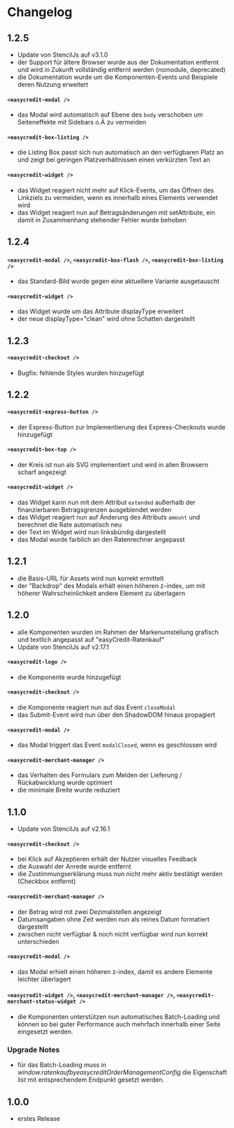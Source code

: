
<Meta title="Getting Started/Changelog" />

# Changelog

## 1.2.5

- Update von StencilJs auf v3.1.0
- der Support für ältere Browser wurde aus der Dokumentation entfernt und wird in Zukunft vollständig entfernt werden (nomodule, deprecated)
- die Dokumentation wurde um die Komponenten-Events und Beispiele deren Nutzung erweitert

#### `<easycredit-modal />`

- das Modal wird automatisch auf Ebene des `body` verschoben um Seiteneffekte mit Sidebars o.Ä zu vermeiden

#### `<easycredit-box-listing />`

- die Listing Box passt sich nun automatisch an den verfügbaren Platz an und zeigt bei geringen Platzverhältnissen einen verkürzten Text an

#### `<easycredit-widget />`

- das Widget reagiert nicht mehr auf Klick-Events, um das Öffnen des Linkziels zu vermeiden, wenn es innerhalb eines Elements verwendet wird
- das Widget reagiert nun auf Betragsänderungen mit setAttribute, ein damit in Zusammenhang stehender Fehler wurde behoben

## 1.2.4

#### `<easycredit-modal />`, `<easycredit-box-flash />`, `<easycredit-box-listing  />`

- das Standard-Bild wurde gegen eine aktuellere Variante ausgetauscht

#### `<easycredit-widget />`

- das Widget wurde um das Attribute displayType erweitert
- der neue displayType="clean" wird ohne Schatten dargestellt 

## 1.2.3

#### `<easycredit-checkout />`

- Bugfix: fehlende Styles wurden hinzugefügt

## 1.2.2

#### `<easycredit-express-button />`

- der Express-Button zur Implementierung des Express-Checkouts wurde hinzugefügt

#### `<easycredit-box-top />`

- der Kreis ist nun als SVG implementiert und wird in allen Browsern scharf angezeigt

#### `<easycredit-widget />`

- das Widget kann nun mit dem Attribut `extended` außerhalb der finanzierbaren Betragsgrenzen ausgeblendet werden
- das Widget reagiert nun auf Änderung des Attributs `amount` und berechnet die Rate automatisch neu
- der Text im Widget wird nun linksbündig dargestellt
- das Modal wurde farblich an den Ratenrechner angepasst

## 1.2.1

- die Basis-URL für Assets wird nun korrekt ermittelt
- der "Backdrop" des Modals erhält einen höheren z-index, um mit höherer Wahrscheinlichkeit andere Element zu überlagern

## 1.2.0

- alle Komponenten wurden im Rahmen der Markenumstellung grafisch und textlich angepasst auf "easyCredit-Ratenkauf"
- Update von StencilJs auf v2.17.1

#### `<easycredit-logo />`

- die Komponente wurde hinzugefügt

#### `<easycredit-checkout />`

- die Komponente reagiert nun auf das Event `closeModal`
- das Submit-Event wird nun über den ShadowDOM hinaus propagiert

#### `<easycredit-modal />`

- das Modal triggert das Event `modalClosed`, wenn es geschlossen wird

#### `<easycredit-merchant-manager />`

- das Verhalten des Formulars zum Melden der Lieferung / Rückabwicklung wurde optimiert
- die minimale Breite wurde reduziert

## 1.1.0

- Update von StencilJs auf v2.16.1

#### `<easycredit-checkout />`

- bei Klick auf Akzeptieren erhält der Nutzer visuelles Feedback
- die Auswahl der Anrede wurde entfernt
- die Zustimmungserklärung muss nun nicht mehr aktiv bestätigt werden (Checkbox entfernt)

#### `<easycredit-merchant-manager />`

- der Betrag wird mit zwei Dezimalstellen angezeigt
- Datumsangaben ohne Zeit werden nun als reines Datum formatiert dargestellt
- zwischen nicht verfügbar & noch nicht verfügbar wird nun korrekt unterschieden

#### `<easycredit-modal />`

- das Modal erhielt einen höheren z-index, damit es andere Elemente leichter überlagert

#### `<easycredit-widget />`, `<easycredit-merchant-manager />`, `<easycredit-merchant-status-widget />`

- die Komponenten  unterstützen nun automatisches Batch-Loading und können so bei guter Performance auch mehrfach innerhalb einer Seite eingesetzt werden.

### Upgrade Notes

- für das Batch-Loading muss in <em>window.ratenkaufbyeasycreditOrderManagementConfig</em> die Eigenschaft <em>list</em> mit entsprechendem Endpunkt gesetzt werden.

## 1.0.0
    
- erstes Release
